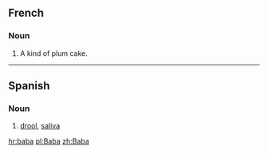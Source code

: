 ==French==

===Noun===

# A kind of plum cake.

----
==Spanish==
===Noun===

# [[drool]], [[saliva]]

[[hr:baba]]
[[pl:Baba]]
[[zh:Baba]]